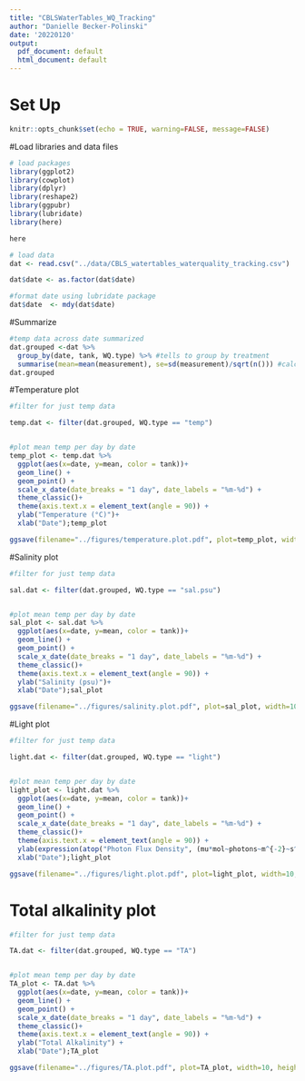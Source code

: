 ```yaml
---
title: "CBLSWaterTables_WQ_Tracking"
author: "Danielle Becker-Polinski"
date: '20220120'
output:
  pdf_document: default
  html_document: default
---
```



# Set Up    
```r
knitr::opts_chunk$set(echo = TRUE, warning=FALSE, message=FALSE)
```
 
 
#Load libraries and data files 
```r
# load packages
library(ggplot2)
library(cowplot)
library(dplyr)
library(reshape2)
library(ggpubr)
library(lubridate)
library(here)

here

# load data
dat <- read.csv("../data/CBLS_watertables_waterquality_tracking.csv")

dat$date <- as.factor(dat$date)

#format date using lubridate package
dat$date  <- mdy(dat$date) 


```


#Summarize
```r
#temp data across date summarized
dat.grouped <-dat %>%
  group_by(date, tank, WQ.type) %>% #tells to group by treatment
  summarise(mean=mean(measurement), se=sd(measurement)/sqrt(n())) #calculates mean and se
dat.grouped
```

#Temperature plot
```r

#filter for just temp data

temp.dat <- filter(dat.grouped, WQ.type == "temp")


#plot mean temp per day by date
temp_plot <- temp.dat %>%
  ggplot(aes(x=date, y=mean, color = tank))+
  geom_line() + 
  geom_point() +
  scale_x_date(date_breaks = "1 day", date_labels = "%m-%d") +
  theme_classic()+
  theme(axis.text.x = element_text(angle = 90)) +
  ylab("Temperature (°C)")+
  xlab("Date");temp_plot

ggsave(filename="../figures/temperature.plot.pdf", plot=temp_plot, width=10, height=5, units="in")

```


#Salinity plot
```r
#filter for just temp data

sal.dat <- filter(dat.grouped, WQ.type == "sal.psu")


#plot mean temp per day by date
sal_plot <- sal.dat %>%
  ggplot(aes(x=date, y=mean, color = tank))+
  geom_line() + 
  geom_point() +
  scale_x_date(date_breaks = "1 day", date_labels = "%m-%d") +
  theme_classic()+
  theme(axis.text.x = element_text(angle = 90)) +
  ylab("Salinity (psu)")+
  xlab("Date");sal_plot

ggsave(filename="../figures/salinity.plot.pdf", plot=sal_plot, width=10, height=5, units="in")

```

#Light plot
```r
#filter for just temp data

light.dat <- filter(dat.grouped, WQ.type == "light")


#plot mean temp per day by date
light_plot <- light.dat %>%
  ggplot(aes(x=date, y=mean, color = tank))+
  geom_line() + 
  geom_point() +
  scale_x_date(date_breaks = "1 day", date_labels = "%m-%d") +
  theme_classic()+
  theme(axis.text.x = element_text(angle = 90)) +
  ylab(expression(atop("Photon Flux Density", (mu*mol~photons~m^{-2}~s^{-1})))) +
  xlab("Date");light_plot

ggsave(filename="../figures/light.plot.pdf", plot=light_plot, width=10, height=5, units="in")

```

# Total alkalinity plot
```r
#filter for just temp data

TA.dat <- filter(dat.grouped, WQ.type == "TA")


#plot mean temp per day by date
TA_plot <- TA.dat %>%
  ggplot(aes(x=date, y=mean, color = tank))+
  geom_line() + 
  geom_point() +
  scale_x_date(date_breaks = "1 day", date_labels = "%m-%d") +
  theme_classic()+
  theme(axis.text.x = element_text(angle = 90)) +
  ylab("Total Alkalinity") +
  xlab("Date");TA_plot

ggsave(filename="../figures/TA.plot.pdf", plot=TA_plot, width=10, height=5, units="in")



```


